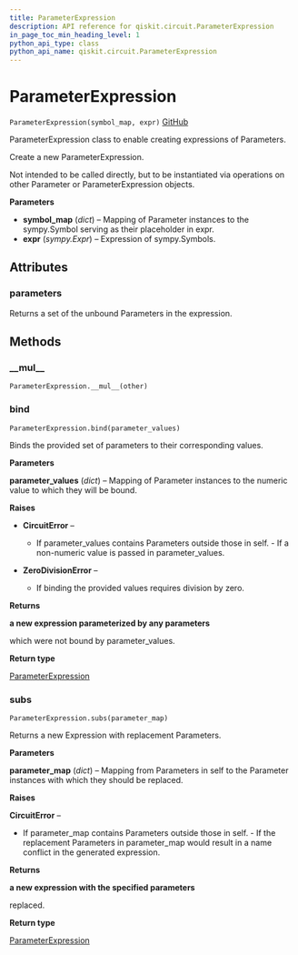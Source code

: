 ```yaml
---
title: ParameterExpression
description: API reference for qiskit.circuit.ParameterExpression
in_page_toc_min_heading_level: 1
python_api_type: class
python_api_name: qiskit.circuit.ParameterExpression
---
```


# ParameterExpression

<span id="qiskit.circuit.ParameterExpression" />

`ParameterExpression(symbol_map, expr)` [GitHub](https://github.com/qiskit/qiskit/tree/stable/0.14/qiskit/circuit/parameterexpression.py "view source code")

ParameterExpression class to enable creating expressions of Parameters.

Create a new ParameterExpression.

Not intended to be called directly, but to be instantiated via operations on other Parameter or ParameterExpression objects.

**Parameters**

*   **symbol\_map** (*dict*) – Mapping of Parameter instances to the sympy.Symbol serving as their placeholder in expr.
*   **expr** (*sympy.Expr*) – Expression of sympy.Symbols.

## Attributes

### parameters

Returns a set of the unbound Parameters in the expression.

## Methods

### \_\_mul\_\_

<span id="qiskit.circuit.ParameterExpression.__mul__" />

`ParameterExpression.__mul__(other)`

### bind

<span id="qiskit.circuit.ParameterExpression.bind" />

`ParameterExpression.bind(parameter_values)`

Binds the provided set of parameters to their corresponding values.

**Parameters**

**parameter\_values** (*dict*) – Mapping of Parameter instances to the numeric value to which they will be bound.

**Raises**

*   **CircuitError** –

    *   If parameter\_values contains Parameters outside those in self. - If a non-numeric value is passed in parameter\_values.

*   **ZeroDivisionError** –

    *   If binding the provided values requires division by zero.

**Returns**

**a new expression parameterized by any parameters**

which were not bound by parameter\_values.

**Return type**

[ParameterExpression](qiskit.circuit.ParameterExpression "qiskit.circuit.ParameterExpression")

### subs

<span id="qiskit.circuit.ParameterExpression.subs" />

`ParameterExpression.subs(parameter_map)`

Returns a new Expression with replacement Parameters.

**Parameters**

**parameter\_map** (*dict*) – Mapping from Parameters in self to the Parameter instances with which they should be replaced.

**Raises**

**CircuitError** –

*   If parameter\_map contains Parameters outside those in self. - If the replacement Parameters in parameter\_map would result in a name conflict in the generated expression.

**Returns**

**a new expression with the specified parameters**

replaced.

**Return type**

[ParameterExpression](qiskit.circuit.ParameterExpression "qiskit.circuit.ParameterExpression")

